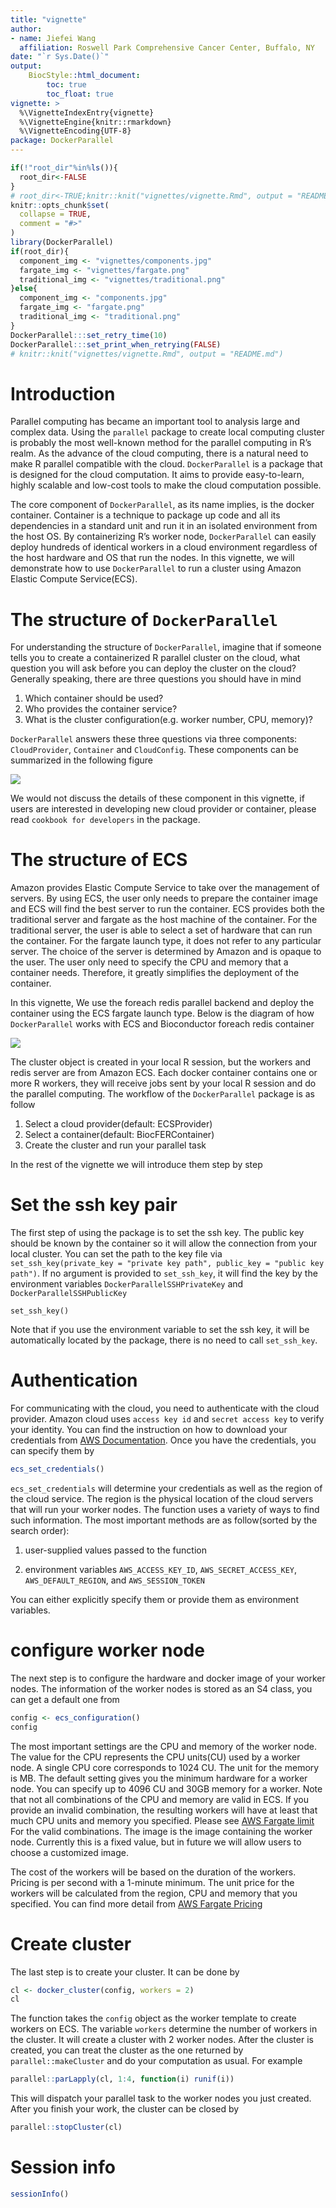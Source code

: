 ```yaml
---
title: "vignette"
author: 
- name: Jiefei Wang
  affiliation: Roswell Park Comprehensive Cancer Center, Buffalo, NY
date: "`r Sys.Date()`"
output:
    BiocStyle::html_document:
        toc: true
        toc_float: true
vignette: >
  %\VignetteIndexEntry{vignette}
  %\VignetteEngine{knitr::rmarkdown}
  %\VignetteEncoding{UTF-8}
package: DockerParallel
---
```


```r
if(!"root_dir"%in%ls()){
  root_dir<-FALSE
}
# root_dir<-TRUE;knitr::knit("vignettes/vignette.Rmd", output = "README.md")
knitr::opts_chunk$set(
  collapse = TRUE,
  comment = "#>"
)
library(DockerParallel)
if(root_dir){
  component_img <- "vignettes/components.jpg"
  fargate_img <- "vignettes/fargate.png"
  traditional_img <- "vignettes/traditional.png"
}else{
  component_img <- "components.jpg"
  fargate_img <- "fargate.png"
  traditional_img <- "traditional.png"
}
DockerParallel:::set_retry_time(10)
DockerParallel:::set_print_when_retrying(FALSE)
# knitr::knit("vignettes/vignette.Rmd", output = "README.md")
```

# Introduction
Parallel computing has became an important tool to analysis large and complex data. Using the `parallel` package to create local computing cluster is probably the most well-known method for the parallel computing in R's realm. As the advance of the cloud computing, there is a natural need to make R parallel compatible with the cloud. `DockerParallel` is a package that is designed for the cloud computation. It aims to provide easy-to-learn, highly scalable and low-cost tools to make the cloud computation possible.

The core component of `DockerParallel`, as its name implies, is the docker container. Container is a technique to package up code and all its dependencies in a standard unit and run it in an isolated environment from the host OS. By containerizing R's worker node, `DockerParallel` can easily deploy hundreds of identical workers in a cloud environment regardless of the host hardware and OS that run the nodes. In this vignette, we will demonstrate how to use `DockerParallel` to run a cluster using Amazon Elastic Compute Service(ECS).

# The structure of `DockerParallel`
For understanding the structure of `DockerParallel`, imagine that if someone tells you to create a containerized R parallel cluster on the cloud, what question you will ask before you can deploy the cluster on the cloud? Generally speaking, there are three questions you should have in mind

1. Which container should be used?
2. Who provides the container service?
3. What is the cluster configuration(e.g. worker number, CPU, memory)?

`DockerParallel` answers these three questions via three components: `CloudProvider`, `Container` and `CloudConfig`. These components can be summarized in the following figure

![](`r component_img`)

We would not discuss the details of these component in this vignette, if users are interested in developing new cloud provider or container, please read `cookbook for developers` in the package.

# The structure of ECS
Amazon provides Elastic Compute Service to take over the management of servers. By using ECS, the user only needs to prepare the container image and ECS will find the best server to run the container. ECS provides both the traditional server and fargate as the host machine of the container. For the traditional server, the user is able to select a set of hardware that can run the container. For the fargate launch type, it does not refer to any particular server. The choice of the server is determined by Amazon and is opaque to the user. The user only need to specify the CPU and memory that a container needs. Therefore, it greatly simplifies the deployment of the container. 

In this vignette, We use the foreach redis parallel backend and deploy the container using the ECS fargate launch type. Below is the diagram of how `DockerParallel` works with ECS and Bioconductor foreach redis container

![](`r fargate_img`)

The cluster object is created in your local R session, but the workers and redis server are from Amazon ECS. Each docker container contains one or more R workers, they will receive jobs sent by your local R session and do the parallel computing. The workflow of the `DockerParallel` package is as follow

1. Select a cloud provider(default: ECSProvider)
2. Select a container(default: BiocFERContainer)
3. Create the cluster and run your parallel task

In the rest of the vignette we will introduce them step by step


# Set the ssh key pair


The first step of using the package is to set the ssh key. The public key should be known by the container so it will allow the connection from your local cluster. You can set the path to the key file via `set_ssh_key(private_key = "private key path", public_key = "public key path")`. If no argument is provided to `set_ssh_key`, it will find the key by the environment variables `DockerParallelSSHPrivateKey` and `DockerParallelSSHPublicKey`
```
set_ssh_key()
```
Note that if you use the environment variable to set the ssh key, it will be automatically located by the package, there is no need to call `set_ssh_key`.


# Authentication

For communicating with the cloud, you need to authenticate with the cloud provider. Amazon cloud uses `access key id` and `secret access key` to verify your identity. You can find the instruction on how to download your credentials from [AWS Documentation]. Once you have the credentials, you can specify them by
```r
ecs_set_credentials()
```
`ecs_set_credentials` will determine your credentials as well as the region of the cloud service. The region is the physical location of the cloud servers that will run your worker nodes. The function uses a variety of ways to find such information. The most important methods are as follow(sorted by the search order):

1. user-supplied values passed to the function

2. environment variables `AWS_ACCESS_KEY_ID`, `AWS_SECRET_ACCESS_KEY`, `AWS_DEFAULT_REGION`, and `AWS_SESSION_TOKEN`

You can either explicitly specify them or provide them as environment variables.

[AWS Documentation]: https://docs.aws.amazon.com/IAM/latest/UserGuide/id_credentials_access-keys.html#Using_CreateAccessKey

# configure worker node
The next step is to configure the hardware and docker image of your worker nodes. The information of the worker nodes is stored as an S4 class, you can get a default one from
```r
config <- ecs_configuration()
config
```
The most important settings are the CPU and memory of the worker node. The value for the CPU represents the CPU units(CU) used by a worker node. A single CPU core corresponds to 1024 CU. The unit for the memory is MB. The default setting gives you the minimum hardware for a worker node. You can specify up to 4096 CU and 30GB memory for a worker. Note that not all combinations of the CPU and memory are valid in ECS. If you provide an invalid combination, the resulting workers will have at least that much CPU units and memory you specified. Please see [AWS Fargate limit] For the valid combinations. The image is the image containing the worker node. Currently this is a fixed value, but in future we will allow users to choose a customized image.

The cost of the workers will be based on the duration of the workers. Pricing is per second with a 1-minute minimum. The unit price for the workers will be calculated from the region, CPU and memory that you specified. You can find more detail from [AWS Fargate Pricing]

[AWS Fargate Pricing]: https://aws.amazon.com/fargate/pricing/
[AWS Fargate limit]: https://docs.aws.amazon.com/AmazonECS/latest/developerguide/task-cpu-memory-error.html

# Create cluster
The last step is to create your cluster. It can be done by
```r
cl <- docker_cluster(config, workers = 2)
cl
```
The function takes the `config` object as the worker template to create workers on ECS. The variable `workers` determine the number of workers in the cluster. It will create a cluster with 2 worker nodes. After the cluster is created, you can treat the cluster as the one returned by `parallel::makeCluster` and do your computation as usual. For example
```r
parallel::parLapply(cl, 1:4, function(i) runif(i))
```
This will dispatch your parallel task to the worker nodes you just created. After you finish your work, the cluster can be closed by
```r
parallel::stopCluster(cl)
```

# Session info
```r
sessionInfo()
```

